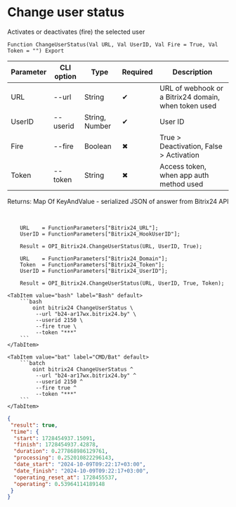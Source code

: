 ﻿---
sidebar_position: 5
description: Change user status and other functions to work with Bitrix24 in the Open Integration Package, a free open-source integration library for 1C:Enterprise 8, OneScript and CLI
keywords: [1C, 1С, 1С:Enterprise, 1С:Enterprise 8.3, API, Integration, Services, Exchange, OneScript, CLI, Bitrix24]
---


# Change user status
 Activates or deactivates (fire) the selected user



`Function ChangeUserStatus(Val URL, Val UserID, Val Fire = True, Val Token = "") Export`

  | Parameter | CLI option | Type | Required | Description |
  |-|-|-|-|-|
  | URL | --url | String | &#x2714; | URL of webhook or a Bitrix24 domain, when token used |
  | UserID | --userid | String, Number | &#x2714; | User ID |
  | Fire | --fire | Boolean | &#x2716; | True > Deactivation, False > Activation |
  | Token | --token | String | &#x2716; | Access token, when app auth method used |

  
  Returns:  Map Of KeyAndValue - serialized JSON of answer from Bitrix24 API

<br/>




```bsl title="1C:Enterprise/OneScript code example"
    URL    = FunctionParameters["Bitrix24_URL"];
    UserID = FunctionParameters["Bitrix24_HookUserID"];

    Result = OPI_Bitrix24.ChangeUserStatus(URL, UserID, True);

    URL    = FunctionParameters["Bitrix24_Domain"];
    Token  = FunctionParameters["Bitrix24_Token"];
    UserID = FunctionParameters["Bitrix24_UserID"];

    Result = OPI_Bitrix24.ChangeUserStatus(URL, UserID, True, Token);
```
 

 <Tabs>
  
    <TabItem value="bash" label="Bash" default>
        ```bash
            oint bitrix24 ChangeUserStatus \
             --url "b24-ar17wx.bitrix24.by" \
             --userid 2150 \
             --fire true \
             --token "***"
        ```
    </TabItem>
  
    <TabItem value="bat" label="CMD/Bat" default>
        ```batch
            oint bitrix24 ChangeUserStatus ^
             --url "b24-ar17wx.bitrix24.by" ^
             --userid 2150 ^
             --fire true ^
             --token "***"
        ```
    </TabItem>
</Tabs>


```json title="Result"
{
 "result": true,
 "time": {
  "start": 1728454937.15091,
  "finish": 1728454937.42878,
  "duration": 0.277868986129761,
  "processing": 0.252010822296143,
  "date_start": "2024-10-09T09:22:17+03:00",
  "date_finish": "2024-10-09T09:22:17+03:00",
  "operating_reset_at": 1728455537,
  "operating": 0.53964114189148
 }
}
```
